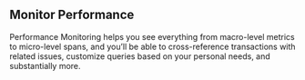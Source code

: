 ## Monitor Performance

Performance Monitoring helps you see everything from macro-level metrics to micro-level spans, and you’ll be able to cross-reference transactions with related issues, customize queries based on your personal needs, and substantially more.